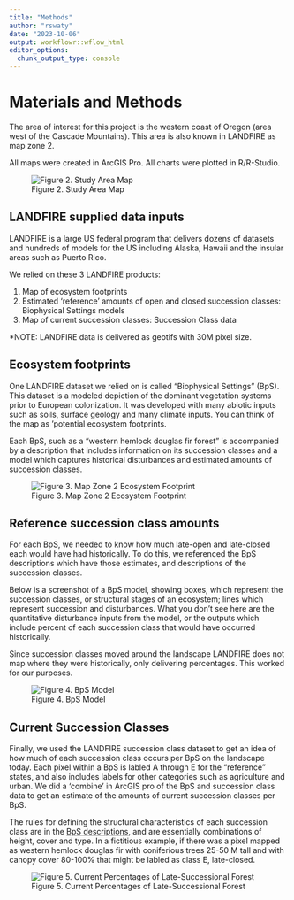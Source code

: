 ```yaml
---
title: "Methods"
author: "rswaty"
date: "2023-10-06"
output: workflowr::wflow_html
editor_options:
  chunk_output_type: console
---
```

# Materials and Methods

The area of interest for this project is the western coast of Oregon (area west of the Cascade Mountains). This area is also known in LANDFIRE as map zone 2.

All maps were created in ArcGIS Pro. All charts were plotted in R/R-Studio.

![Figure 2. Study Area Map](assets/studyareamap.PNG)

## LANDFIRE supplied data inputs

LANDFIRE is a large US federal program that delivers dozens of datasets and hundreds of models for the US including Alaska, Hawaii and the insular areas such as Puerto Rico.

We relied on these 3 LANDFIRE products:

1)  Map of ecosystem footprints
2)  Estimated 'reference' amounts of open and closed succession classes: Biophysical Settings models
3)  Map of current succession classes: Succession Class data

\*NOTE: LANDFIRE data is delivered as geotifs with 30M pixel size.

## Ecosystem footprints

One LANDFIRE dataset we relied on is called "Biophysical Settings" (BpS). This dataset is a modeled depiction of the dominant vegetation systems prior to European colonization. It was developed with many abiotic inputs such as soils, surface geology and many climate inputs. You can think of the map as 'potential ecosystem footprints.

Each BpS, such as a "western hemlock douglas fir forest" is accompanied by a description that includes information on its succession classes and a model which captures historical disturbances and estimated amounts of succession classes.

![Figure 3. Map Zone 2 Ecosystem Footprint](assets/historicOldGrowth.jpg)

## Reference succession class amounts

For each BpS, we needed to know how much late-open and late-closed each would have had historically. To do this, we referenced the BpS descriptions which have those estimates, and descriptions of the succession classes.

Below is a screenshot of a BpS model, showing boxes, which represent the succession classes, or structural stages of an ecosystem; lines which represent succession and disturbances. What you don't see here are the quantitative disturbance inputs from the model, or the outputs which include percent of each succession class that would have occurred historically.

Since succession classes moved around the landscape LANDFIRE does not map where they were historically, only delivering percentages. This worked for our purposes.

![Figure 4. BpS Model](assets/bpsmodel.PNG)

## Current Succession Classes

Finally, we used the LANDFIRE succession class dataset to get an idea of how much of each succession class occurs per BpS on the landscape today. Each pixel within a BpS is labled A through E for the "reference" states, and also includes labels for other categories such as agriculture and urban. We did a 'combine' in ArcGIS pro of the BpS and succession class data to get an estimate of the amounts of current succession classes per BpS.

The rules for defining the structural characteristics of each succession class are in the [BpS descriptions](https://www.landfire.gov/bps-models.php), and are essentially combinations of height, cover and type. In a fictitious example, if there was a pixel mapped as western hemlock douglas fir with coniferious trees 25-50 M tall and with canopy cover 80-100% that might be labled as class E, late-closed.

![Figure 5. Current Percentages of Late-Successional Forest](assets/currentOldGrowth.jpg)

